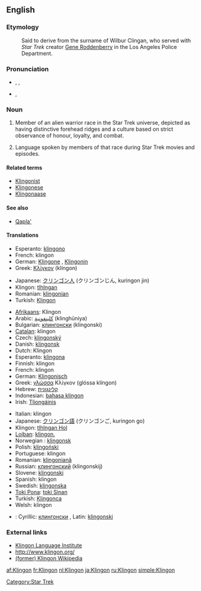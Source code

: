 {{wikipedia|Klingon}}
==English==

===Etymology===
: Said to derive from the surname of Wilbur Clingan, who served with ''Star Trek'' creator [[w:Gene Roddenberry|Gene Roddenberry]] in the Los Angeles Police Department.

===Pronunciation===
* {{enPR|klĭng'ŏn}}, {{IPA|/ˈklɪŋɒn/}}, {{SAMPA|/"klINQn/}}
* {{IPA|/ˈklɪŋɑn/}}, {{SAMPA|/"klINAn/}}<!-- cot-caught merger or just US-style IPA? -->

===Noun===
{{en-noun|s|-}}

# {{countable}} Member of an alien warrior race in the Star Trek universe, depicted as having distinctive forehead ridges and a culture based on strict observance of honour, loyalty, and combat.
# {{uncountable}} Language spoken by members of that race during Star Trek movies and episodes.

====Related terms====
* [[Klingonist]]
* [[Klingonese]]
* [[Klingonaase]]

====See also====
* [[Qapla']]

====Translations====
{{trans-top|member of an alien warrior race in the Star Trek universe}}
* Esperanto: [[klingono]]
* French: klingon
* German: [[Klingone]] {{m}}, [[Klingonin]] {{f}}
* Greek: [[Κλίγκον]] (klíngon) {{n}}
{{trans-mid}}
* Japanese: [[クリンゴン人]] (クリンゴンじん, kuringon jin)
* Klingon: [[tlhIngan]]
* Romanian: [[klingonian]] {{m}}
* Turkish: [[Klingon]]
{{trans-bottom}}

{{trans-top|the language}}
* [[Afrikaans]]: Klingon
* Arabic: [[كلينغونية]] (klinghūniya) {{f}}
* Bulgarian: [[клингонски]] (klingonski) {{m}}
* [[Catalan]]: klingon {{m}}
* Czech: [[klingonský]] {{m}}
* Danish: [[klingonsk]]
* Dutch: Klingon
* Esperanto: [[klingona]]
* Finnish: klingon
* French: klingon
* German: [[Klingonisch]] {{n}}
* Greek: [[γλώσσα]] Κλίγκον (glóssa klíngon) {{f}}
* Hebrew: [[קלינגונית]] {{f}}
* Indonesian: [[bahasa klingon]]
* Irish: [[Tliongáinis]]
{{trans-mid}}
* Italian: klingon {{m}}
* Japanese: [[クリンゴン語]] (クリンゴンご, kuringon go)
* Klingon: [[tlhIngan Hol]]
* [[Lojban]]: [[klingon.]]
* Norwegian<!--do not wikify-->: [[klingonsk]]
* Polish: [[klingoński]] {{m}}
* Portuguese: klingon
* Romanian: [[klingoniană]] {{f}}
* Russian: [[клингонский]] (klingonskij) {{m}}
* Slovene: [[klingonski]] {{m}}
* Spanish: klingon {{m}}
* Swedish: [[klingonska]]
* [[Toki Pona]]: [[toki Sinan]]
* Turkish: [[Klingonca]]
* Welsh: klingon
{{trans-bottom}}

{{checktrans}}
* {{ttbc|Serbian}}: Cyrillic: [[клингонски]] {{m}}, Latin: [[klingonski]] {{m}}

===External links===
* [http://www.kli.org/ Klingon Language Institute]
* [http://www.klingon.org/ http://www.klingon.org/]
* [http://tlh.wikipedia.org/wiki/ghItlh%27a%27 (former) Klingon Wikipedia]

[[Category:Star Trek]]

[[af:Klingon]]
[[fr:Klingon]]
[[nl:Klingon]]
[[ja:Klingon]]
[[ru:Klingon]]
[[simple:Klingon]]